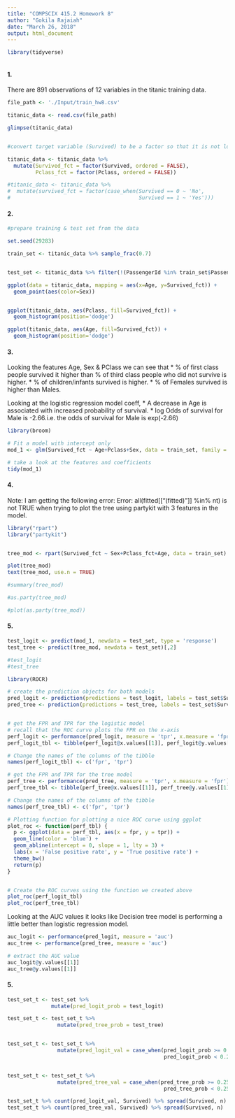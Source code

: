 ```yaml
---
title: "COMPSCIX 415.2 Homework 8"
author: "Gokila Rajaiah"
date: "March 26, 2018"
output: html_document
---
```


```r

library(tidyverse)



```

#### 1. 

There are 891 observations of 12 variables in the titanic training data. 

```r

file_path <- './Input/train_hw8.csv'

titanic_data <- read.csv(file_path)

glimpse(titanic_data)


#convert target variable (Survived) to be a factor so that it is not loaded as integer. 

titanic_data <- titanic_data %>%
  mutate(Survived_fct = factor(Survived, ordered = FALSE),
         Pclass_fct = factor(Pclass, ordered = FALSE))

#titanic_data <- titanic_data %>%
#  mutate(survived_fct = factor(case_when(Survived == 0 ~ 'No',
#                                         Survived == 1 ~ 'Yes')))

```

#### 2.

```r

#prepare training & test set from the data

set.seed(29283)

train_set <- titanic_data %>% sample_frac(0.7)


test_set <- titanic_data %>% filter(!(PassengerId %in% train_set$PassengerId))


```

```r

ggplot(data = titanic_data, mapping = aes(x=Age, y=Survived_fct)) +
  geom_point(aes(color=Sex))


ggplot(titanic_data, aes(Pclass, fill=Survived_fct)) +
  geom_histogram(position='dodge')

ggplot(titanic_data, aes(Age, fill=Survived_fct)) +
  geom_histogram(position='dodge')


```


#### 3.

Looking the features Age, Sex & PClass we can see that 
  * % of first class people survived it higher than % of third class people who did not survive is higher. 
  * % of children/infants survived is higher.
  * % of Females survived is higher than Males.
  
Looking at the logistic regression model coeff, 
  * A decrease in Age is associated with increased probability of survival. 
  * log Odds of survival for Male is -2.66.i.e. the odds of survival for Male is exp(-2.66)
  
```r

library(broom)

# Fit a model with intercept only
mod_1 <- glm(Survived_fct ~ Age+Pclass+Sex, data = train_set, family = 'binomial')

# take a look at the features and coefficients
tidy(mod_1)

```

#### 4. 

Note: I am getting the following error: Error: all(fitted[["(fitted)"]] %in% nt) is not TRUE when trying to plot the tree using partykit with 3 features in the model. 

```r

library("rpart")
library("partykit")


tree_mod <- rpart(Survived_fct ~ Sex+Pclass_fct+Age, data = train_set)

plot(tree_mod)
text(tree_mod, use.n = TRUE)

#summary(tree_mod)

#as.party(tree_mod)

#plot(as.party(tree_mod))

```


#### 5.

```r
test_logit <- predict(mod_1, newdata = test_set, type = 'response')
test_tree <- predict(tree_mod, newdata = test_set)[,2]

#test_logit
#test_tree
```

```r

library(ROCR)

# create the prediction objects for both models
pred_logit <- prediction(predictions = test_logit, labels = test_set$Survived)
pred_tree <- prediction(predictions = test_tree, labels = test_set$Survived)


# get the FPR and TPR for the logistic model
# recall that the ROC curve plots the FPR on the x-axis
perf_logit <- performance(pred_logit, measure = 'tpr', x.measure = 'fpr')
perf_logit_tbl <- tibble(perf_logit@x.values[[1]], perf_logit@y.values[[1]])

# Change the names of the columns of the tibble
names(perf_logit_tbl) <- c('fpr', 'tpr')

# get the FPR and TPR for the tree model
perf_tree <- performance(pred_tree, measure = 'tpr', x.measure = 'fpr')
perf_tree_tbl <- tibble(perf_tree@x.values[[1]], perf_tree@y.values[[1]])

# Change the names of the columns of the tibble
names(perf_tree_tbl) <- c('fpr', 'tpr')

# Plotting function for plotting a nice ROC curve using ggplot
plot_roc <- function(perf_tbl) {
  p <- ggplot(data = perf_tbl, aes(x = fpr, y = tpr)) +
  geom_line(color = 'blue') +
  geom_abline(intercept = 0, slope = 1, lty = 3) +
  labs(x = 'False positive rate', y = 'True positive rate') +
  theme_bw()
  return(p)
}


# Create the ROC curves using the function we created above
plot_roc(perf_logit_tbl)
plot_roc(perf_tree_tbl)

```


Looking at the AUC values it looks like Decision tree model is performing a little better than logistic regression model. 

```r

auc_logit <- performance(pred_logit, measure = 'auc')
auc_tree <- performance(pred_tree, measure = 'auc')

# extract the AUC value
auc_logit@y.values[[1]]
auc_tree@y.values[[1]]


```


#### 5.

```r


test_set_t <- test_set %>% 
              mutate(pred_logit_prob = test_logit)

test_set_t <- test_set_t %>%
                mutate(pred_tree_prob = test_tree)


test_set_t <- test_set_t %>%
                mutate(pred_logit_val = case_when(pred_logit_prob >= 0.25 ~ 'Yes',
                                                  pred_logit_prob < 0.25 ~ 'No'))


test_set_t <- test_set_t %>%
                mutate(pred_tree_val = case_when(pred_tree_prob >= 0.25 ~ 'Yes',
                                                  pred_tree_prob < 0.25 ~ 'No'))

test_set_t %>% count(pred_logit_val, Survived) %>% spread(Survived, n)
test_set_t %>% count(pred_tree_val, Survived) %>% spread(Survived, n)


```

